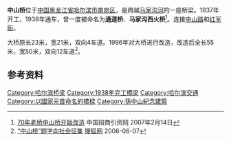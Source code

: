 {{Infobox bridge
| bridge_name=中山桥
| native_name=
| native_name_lang=
| image=
| image_size=
| alt=
| caption=
| official_name=
| other_name=
| carries=12车道
| crosses=[[马家沟河|马家沟河]]
| locale={{CHN}}[[黑龙江省|黑龙江省]][[哈尔滨市|哈尔滨市]]
| owner=
| maint=
| id= 
| architect=
| designer= 
| engineering=
| design =[[拱桥|拱桥]]
| material= 
| length={{convert|55|m|ft|-1}}
| width={{convert|50|m|ft|-1}}
| height=
| mainspan=
| spans=
| pierswater=
| load=
| clearance=
| below=
| life=
| builder=
| fabricator=
| begin=1937年
| complete=
| cost=
| open=1938年
| inaugurated=
| toll=免费通行
| traffic=
| preceded=
| followed=
| heritage=
| collapsed=
| closed=
| replaces=
| map_cue=
| map_image=
| map_alt=
| map_text=
| map_width=
| lat= 
| long= 
| coordinates=
| references=
| extra=
}}

'''中山桥'''位于[[中国|中国]][[黑龙江省|黑龙江省]][[哈尔滨市|哈尔滨市]][[南岗区|南岗区]]，是跨越[[马家沟河|马家沟河]]的一座桥梁。1937年开工，1938年通车，曾一度被命名为'''通道桥'''、'''马家沟西火桥'''<ref>[http://www.zsyzw.cn/news/20/300/1151/list/245195.htm 70年老桥中山桥开始改造] {{Webarchive|url=https://archive.is/20141203105923/http://www.zsyzw.cn/news/20/300/1151/list/245195.htm |date=2014-12-03 }} 中国招商引资网 2007年2月14日</ref>。连接[[中山路_(哈尔滨)|中山路]]和[[红军街|红军街]]。

大桥原长23米，宽21米，双向4车道。1996年对大桥进行改造，改造后全长55米，宽50米，双向12车道<ref>[http://news.sohu.com/20060606/n243579880.shtml “中山桥”题字向社会征集] {{Wayback|url=http://news.sohu.com/20060606/n243579880.shtml |date=20181007010957 }} [[搜狐网|搜狐网]] 2006-06-07</ref>。

== 参考资料 ==
{{reflist}}

{{哈尔滨桥隧}}

[[Category:哈尔滨桥梁|Category:哈尔滨桥梁]]
[[Category:1938年完工橋梁|Category:1938年完工橋梁]]
[[Category:哈尔滨交通|Category:哈尔滨交通]]
[[Category:以國家元首命名的橋樑|Category:以國家元首命名的橋樑]]
[[Category:孫中山紀念建築|Category:孫中山紀念建築]]